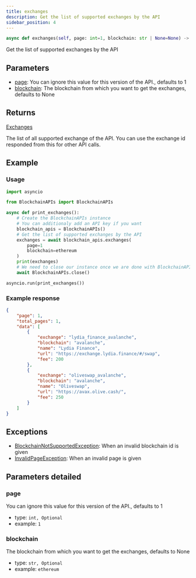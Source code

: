 ```yaml
---
title: exchanges
description: Get the list of supported exchanges by the API
sidebar_position: 4
---
```



```py
async def exchanges(self, page: int=1, blockchain: str | None=None) -> Exchanges:
```
Get the list of supported exchanges by the API

## Parameters

 - [page](#page): You can ignore this value for this version of the API., defaults to 1
 - [blockchain](#blockchain): The blockchain from which you want to get the exchanges, defaults to None

## Returns

<CodeBlock language="python">
    <a href="/docs/python-sdk/models/Exchanges">Exchanges</a>
</CodeBlock>

The list of all supported exchange of the API.
You can use the exchange id responded from this for other API calls.


## Example

### Usage

```py
import asyncio

from BlockchainAPIs import BlockchainAPIs

async def print_exchanges():
    # Create the BlockchainAPIs instance
    # You can additionaly add an API key if you want
    blockchain_apis = BlockchainAPIs()
    # Get the list of supported exchanges by the API
    exchanges = await blockchain_apis.exchanges(
        page=1
        blockchain=ethereum
    )
    print(exchanges)
    # We need to close our instance once we are done with BlockchainAPIs
    await BlockchainAPIs.close()

asyncio.run(print_exchanges())
```

### Example response


```json
{
    "page": 1,
    "total_pages": 1,
    "data": [
        {
            "exchange": "lydia_finance_avalanche",
            "blockchain": "avalanche",
            "name": "Lydia Finance",
            "url": "https://exchange.lydia.finance/#/swap",
            "fee": 200
        },
        {
            "exchange": "oliveswap_avalanche",
            "blockchain": "avalanche",
            "name": "Oliveswap",
            "url": "https://avax.olive.cash/",
            "fee": 250
        }
    ]
}

```
## Exceptions

- [BlockchainNotSupportedException](/docs/python-sdk/exceptions/blockchain-not-supported-exception): When an invalid blockchain id is given
- [InvalidPageException](/docs/python-sdk/exceptions/invalid-page-exception): When an invalid page is given

## Parameters detailed
### page

You can ignore this value for this version of the API., defaults to 1
- type: `int, Optional`
- example: `1`

### blockchain

The blockchain from which you want to get the exchanges, defaults to None
- type: `str, Optional`
- example: `ethereum`

